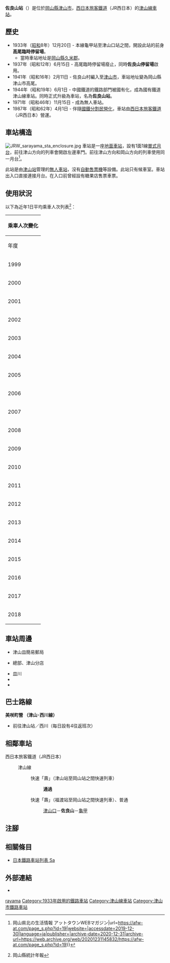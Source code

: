 {{NoteTA
|T=zh-hans:佐良山站;zh-hk:佐良山站;zh-tw:佐良山車站;
|1=zh-hans:佐良山站;zh-hk:佐良山站;zh-tw:佐良山車站;
}}
{{Infobox station
|公司色 = #0072bc
|站名 = 佐良山
|圖片 = JRW Sarayama sta.jpg
|圖片說明 = 車站入口（2009年6月24日）
|日文原名 = 佐良山
|平假名 = さらやま
|羅馬拼音 = Sarayama
|副站名 = 
|電報略號 = サラ
|所在地 = {{JPN}}[[岡山縣|岡山縣]][[津山市|津山市]]{{Translink|ja|高尾 (津山市)|高尾 (津山市)|高尾}}
|座標 = {{coord|35|1|55.74|N|133|57|39.63|E|type:railwaystation_region:JP-24|display=inline,title}}
|車站構造 = [[地面車站|地面車站]]
|月台配置 = 1面1線
|啟用年月日 = 1937年（[[昭和|昭和]]12年）6月15日
|廢站年月日 = 
|乘客人數 = 17
|上下車人次 = 
|統計年度 = 2018
|轉車 = 
|全寬備註 = [[無人車站|無人車站]]
|adjacent = {{Adjacent stations|system=西日本旅客鐵道|line=OT|left=津山口|right=龜甲|note-left=3.4km|note-mid=距離[[岡山站_(日本)|岡山]]53.4km|note-right=4.3km}}
}}
'''佐良山站'''（{{jpn|j=佐良山駅|hg=さらやまえき|rm=Sarayama eki|f=y}}）是位於[[岡山縣|岡山縣]][[津山市|津山市]]{{Translink|ja|高尾 (津山市)|高尾 (津山市)|高尾}}，[[西日本旅客鐵道|西日本旅客鐵道]]（JR西日本）的[[津山線|津山線]][[鐵路車站|車站]]。

== 歷史 ==
* 1933年（[[昭和|昭和]]8年）12月20日 - {{Translink|ja|中鉄バス|中鐵巴士|中國鐵道}}本線龜甲站至津山口站之間，開設此站的前身'''高尾臨時停留場'''。 
** 當時車站地址是[[岡山縣|岡山縣]][[久米郡|久米郡]]{{Translink|ja|佐良山村}}{{Translink|ja|高尾 (津山市)|高尾 (津山市)|高尾}}。
* 1937年（昭和12年）6月15日 - 高尾臨時停留場廢止，同時'''佐良山停留場'''啟用。
* 1941年（昭和16年）2月11日 - 佐良山村編入至[[津山市|津山市]]，車站地址變為岡山縣津山市高尾。
* 1944年（昭和19年）6月1日 - 中國鐵道的鐵路部門被國有化，成為國有鐵道津山線車站。同時正式升級為車站，名為'''佐良山站'''。
* 1971年（昭和46年）11月15日 - 成為無人車站。
* 1987年（昭和62年）4月1日 - 伴隨[[國鐵分割民營化|國鐵分割民營化]]，車站由[[西日本旅客鐵道|西日本旅客鐵道]]（JR西日本）營運。

== 車站構造 ==
[[File:JRW_sarayama_sta_enclosure.jpg|thumb]]
車站是一座[[地面車站|地面車站]]，設有1面1線[[單式月台|單式月台]]，前往津山方向的列車會開啟左邊車門。前往津山方向和岡山方向的列車使用同一月台<ref>{{Cite web|title=JR津山線 佐良山駅 {{!}} 岡山県北の生活情報 アットタウンWEBマガジン|url=https://afw-at.com/page_s.php?id=19|website=|accessdate=2019-12-30|language=ja|publisher=|archive-date=2020-12-31|archive-url=https://web.archive.org/web/20201231145832/https://afw-at.com/page_s.php?id=19}}</ref>。

此站是由[[津山站|津山站]]管理的[[無人車站|無人車站]]，沒有[[自動售票機|自動售票機]]等設備。此站只有候車室。車站出入口直接連接月台。在入口前曾經設有糖果店售票車票。

== 使用狀況 ==
以下為近年1日平均乘車人次列表<ref>岡山縣統計年報</ref>：
{| class="wikitable" style="margin: 1em 0.2em; text-align: center; font-size: 85%;"
|- style="background: #ddd;"
!colspan="2"|乘車人次變化
|-
!年度 !! 1日平均乘車人次
|-
|1999
|52
|-
|2000
|46
|-
|2001
|40
|-
|2002
|45
|-
|2003
|52
|-
|2004
|44
|-
|2005
|42
|-
|2006
|36
|-
|2007
|30
|-
|2008
|28
|-
|2009
|21
|-
|2010
|19
|-
|2011
|14
|-
|2012
|15
|-
|2013
|20
|-
|2014
|20
|-
|2015
|14
|-
|2016
|12
|-
|2017
|17
|-
|2018
|17
|}

== 車站周邊 ==
* 津山皿簡易郵局
* {{Translink|ja|日本植生}}總部、津山分店
* 皿川
* {{Translink|ja|国道53号|國道53號}}
* {{Translink|ja|国道429号|國道429號}}

== 巴士路線 ==
'''美咲町營 {{Translink|ja|あさひチェリーバス|朝日櫻桃巴士}}（津山･西川線）'''
* 前往津山站／西川（每日設有4往返班次）

== 相鄰車站 ==
; 西日本旅客鐵道（JR西日本）
: {{JR西路線記号|O|T}} 津山線
:: {{Color|#ff6600|■}}快速「壽」（津山站至岡山站之間快速列車）
::: '''通過'''
:: {{Color|#ff6600|■}}快速「壽」（福渡站至岡山站之間快速列車）、{{Color|gray|■}}普通
::: [[津山口站|津山口]]－'''佐良山'''－[[龜甲站|龜甲]]
== 注腳 ==
{{Reflist}}
== 相關條目 ==
* [[日本鐵路車站列表_Sa|日本鐵路車站列表 Sa]]
== 外部連結 ==
* {{外部連結/JR西日本車站|0651414|佐良山}}{{ja icon}}
{{津山線}}
{{DEFAULTSORT:Sarayama}}
[[Category:日本鐵路車站_Sa|rayama]]
[[Category:1933年啟用的鐵路車站|Category:1933年啟用的鐵路車站]]
[[Category:津山線車站|Category:津山線車站]]
[[Category:津山市鐵路車站|Category:津山市鐵路車站]]